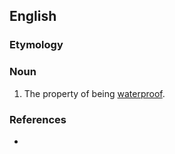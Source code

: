 ==English==

===Etymology===
{{suffix|en|waterproof|ness}}

===Noun===
{{en-noun|-}}

# The property of being [[waterproof]].

===References===
* {{R:Lexico}}